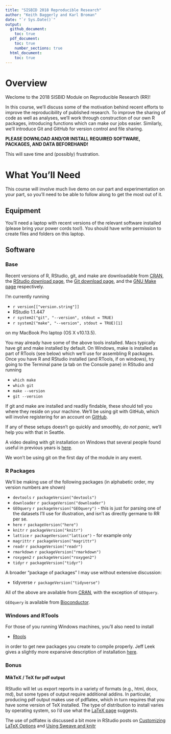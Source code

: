 ```yaml
---
title: "SISBID 2018 Reproducible Research"
author: "Keith Baggerly and Karl Broman"
date: "`r Sys.Date()`"
output: 
  github_document:
    toc: true
  pdf_document:
    toc: true
    number_sections: true
  html_document:
    toc: true
---
```


# Overview

Weclome to the 2018 SISBID Module on Reproducible Research (RR)!

In this course, we'll discuss some of the motivation behind
recent efforts to improve the reproducibility of published
research. To improve the sharing of code as well as analyses, we'll work through construction of our own R packages, introducing functions which can make our jobs easier. Similarly, we'll introduce Git and GitHub for version control and file sharing. 

**PLEASE DOWNLOAD AND/OR INSTALL REQUIRED 
SOFTWARE, PACKAGES, AND DATA BEFOREHAND!** 

This will save time and (possibly) frustration.

# What You'll Need

This course will involve much live demo on our part
and experimentation on your part, so you'll need
to be able to follow along to get the most out of it.

## Equipment

You'll need a laptop with recent versions of the 
relevant software installed (please bring your 
power cords too!). You should have write permission
to create files and folders on this laptop.

## Software

### Base

Recent versions of R, RStudio, git, and make are downloadable from
[CRAN](https://cran.r-project.org/), the
[RStudio download page](https://www.rstudio.com/products/rstudio/download/), 
the
[Git download page](https://git-scm.com/downloads),
and the
[GNU Make page](https://www.gnu.org/software/make/)
respectively.

I'm currently running 

* `r version[["version.string"]]`
* RStudio 1.1.447 
* `r system2("git", "--version", stdout = TRUE)`
* `r system2("make", "--version", stdout = TRUE)[1]`

on my MacBook Pro laptop (OS X v10.13.5).

You may already have some of the above tools installed.
Macs typically have git and make installed by default. 
On Windows, make is installed as part of RTools (see 
below) which we'll use for assembling R packages. Once
you have R and RStudio installed (and RTools, if on 
windows), try going to the Terminal pane (a tab on 
the Console pane) in RStudio and running

* `which make`
* `which git`
* `make --version`
* `git --version`

If git and make are installed and readily findable, 
these should tell you where they reside on your machine. 
We’ll be using git with GitHub, which will involve
registering for an account on 
[GitHub](https://github.com/).

If any of these setups doesn’t go quickly and smoothly, _do not panic_, we’ll help you with that in Seattle. 

A video dealing with git installation on Windows that several
people found useful in previous years is [here](https://panopto-a.akamaihd.net/sessions/40f5cc37-b919-413d-bf3a-759aa134482b/89c6fa1e-7f51-406e-87ae-8d21659275fb-74d1ca15-867e-41ba-8f39-ddce7e64f39e.mp4?invocationId=9abe93e4-4224-e511-9466-22000b010df0).

We won’t be using git on the first day of the module in any event.

### R Packages

We'll be making use of the following packages 
(in alphabetic order, my version numbers are shown)

* `devtools`    `r packageVersion("devtools")`
* `downloader`  `r packageVersion("downloader")`
* `GEOquery`    `r packageVersion("GEOquery")` - this is just for
parsing one of the datasets I'll use for illustration, and 
isn't as directly germane to RR per se.
* `here`        `r packageVersion("here")`
* `knitr`       `r packageVersion("knitr")`
* `lattice`     `r packageVersion("lattice")` - for example only
* `magrittr`    `r packageVersion("magrittr")`
* `readr`       `r packageVersion("readr")`
* `rmarkdown`   `r packageVersion("rmarkdown")`
* `roxygen2`    `r packageVersion("roxygen2")`
* `tidyr`       `r packageVersion("tidyr")`

A broader "package of packages" 
I may use without extensive discussion:

* tidyverse `r packageVersion("tidyverse")`

All of the above are available from [CRAN](https://cran.r-project.org/), with the 
exception of `GEOquery`. 

`GEOquery` is available from [Bioconductor](https://bioconductor.org/packages/release/bioc/html/GEOquery.html).

### Windows and RTools

For those of you running Windows machines, you'll also need
to install 

* [Rtools](https://cran.r-project.org/bin/windows/Rtools/)

in order to get new packages you create to compile properly. 
Jeff Leek gives a slightly more expansive description of
installation [here](http://jtleek.com/modules/01_DataScientistToolbox/02_10_rtools/).

### Bonus

#### MikTeX / TeX for pdf output

RStudio will let us export reports in a variety of formats
(e.g., html, docx, md), but some types of output require
additional addins. In particular, producing pdf output 
makes use of pdflatex, which in turn requires that you have
some version of TeX installed. The type of distribution to 
install varies by operating system, so I'd use what the
[LaTeX page](https://www.latex-project.org/get/) suggests.

The use of pdflatex is discussed a bit more in RStudio
posts on 
[Customizing LaTeX Options](https://support.rstudio.com/hc/en-us/articles/200532257?version=1.1.414&mode=desktop) and 
[Using Sweave and knitr](https://support.rstudio.com/hc/en-us/articles/200552056-Using-Sweave-and-knitr)

